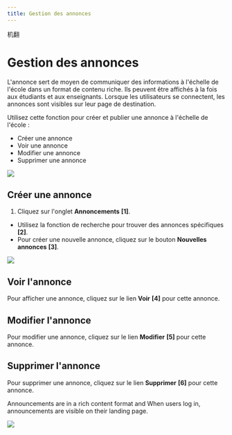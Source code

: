 ```yaml
---
title: Gestion des annonces
---
```



机翻
# Gestion des annonces 

 L'annonce sert de moyen de communiquer des informations à l'échelle de l'école dans un format de contenu riche. Ils peuvent être affichés à la fois aux étudiants et aux enseignants. Lorsque les utilisateurs se connectent, les annonces sont visibles sur leur page de destination. 
 
 Utilisez cette fonction pour créer et publier une annonce à l'échelle de l'école : 
 - Créer une annonce 
 - Voir une annonce 
 - Modifier une annonce 
 - Supprimer une annonce 

 ![]( /img/ulearning/admin/announcement01.png) 

 ## Créer une annonce 

 1. Cliquez sur l'onglet **Annoncements** **[1]**. 
   - Utilisez la fonction de recherche pour trouver des annonces spécifiques **[2]**. 
   - Pour créer une nouvelle annonce, cliquez sur le bouton **Nouvelles annonces** **[3]**. 
 
 ![]( /img/ulearning/admin/announcement02.png) 

 ## Voir l'annonce 
 Pour afficher une annonce, cliquez sur le lien **Voir** **[4]** pour cette annonce. 
 
 ## Modifier l'annonce 
 Pour modifier une annonce, cliquez sur le lien **Modifier** **[5]** pour cette annonce. 
 
 ## Supprimer l'annonce 
 Pour supprimer une annonce, cliquez sur le lien **Supprimer** **[6]** pour cette annonce.

<Callout type="info" emoji="ℹ️">
  Announcements are in a rich content format and When users log in, announcements are visible on their landing page.
</Callout>

![](/img/ulearning/admin/announcement03.png)
